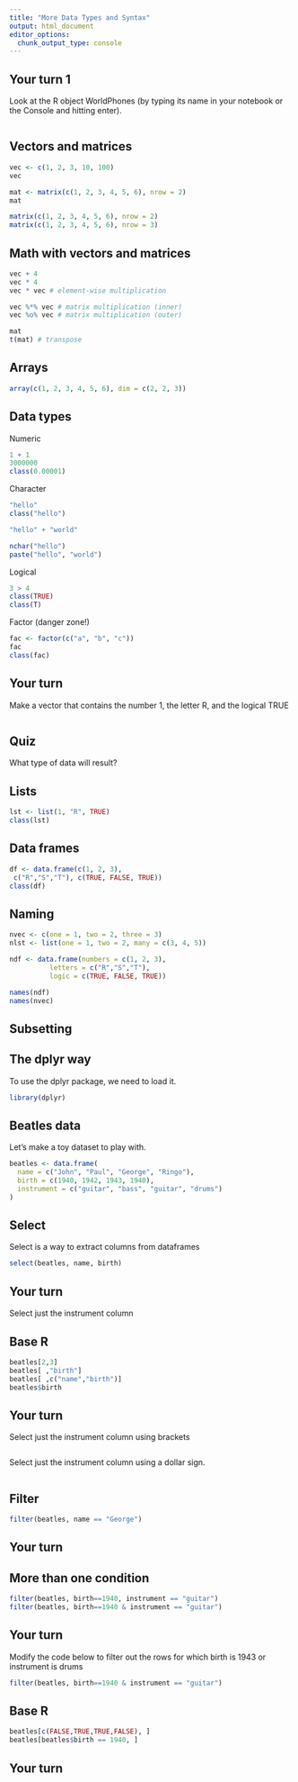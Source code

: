 ```yaml
---
title: "More Data Types and Syntax"
output: html_document
editor_options: 
  chunk_output_type: console
---
```


## Your turn 1

Look at the R object WorldPhones (by typing its name in your notebook or the Console and hitting enter). 

```r

```


## Vectors and matrices

```r
vec <- c(1, 2, 3, 10, 100)
vec
```

```r
mat <- matrix(c(1, 2, 3, 4, 5, 6), nrow = 2)
mat

matrix(c(1, 2, 3, 4, 5, 6), nrow = 2)
matrix(c(1, 2, 3, 4, 5, 6), nrow = 3)
```

## Math with vectors and matrices

```r
vec + 4
vec * 4
vec * vec # element-wise multiplication

vec %*% vec # matrix multiplication (inner)
vec %o% vec # matrix multiplication (outer)

mat
t(mat) # transpose
```

## Arrays

```r
array(c(1, 2, 3, 4, 5, 6), dim = c(2, 2, 3))
```

## Data types
Numeric
```r
1 + 1
3000000
class(0.00001)
```

Character
```r
"hello"
class("hello")
```

```r
"hello" + "world"
```

```r
nchar("hello")
paste("hello", "world")
```

Logical
```r
3 > 4
class(TRUE)
class(T)
```

Factor (danger zone!)
```r
fac <- factor(c("a", "b", "c"))
fac
class(fac)
```

## Your turn 

Make a vector that contains the number 1, the letter R, and the logical TRUE

```r

```

## Quiz
What type of data will result?

## Lists

```r
lst <- list(1, "R", TRUE)
class(lst)
```

## Data frames
```r
df <- data.frame(c(1, 2, 3), 
 c("R","S","T"), c(TRUE, FALSE, TRUE))
class(df)
```

## Naming 
```r
nvec <- c(one = 1, two = 2, three = 3)
nlst <- list(one = 1, two = 2, many = c(3, 4, 5))
```

```r
ndf <- data.frame(numbers = c(1, 2, 3), 
          letters = c("R","S","T"), 
          logic = c(TRUE, FALSE, TRUE))
```

```r
names(ndf)
names(nvec)
```



## Subsetting

## The dplyr way
To use the dplyr package, we need to load it.

```r
library(dplyr)
```



## Beatles data
Let's make a toy dataset to play with. 

```r
beatles <- data.frame(
  name = c("John", "Paul", "George", "Ringo"),
  birth = c(1940, 1942, 1943, 1940), 
  instrument = c("guitar", "bass", "guitar", "drums")
)
```

## Select
Select is a way to extract columns from dataframes

```r
select(beatles, name, birth)
```

## Your turn
Select just the instrument column



## Base R
```r
beatles[2,3]
beatles[ ,"birth"]
beatles[ ,c("name","birth")]
beatles$birth
```

## Your turn
Select just the instrument column using brackets

```r

```

Select just the instrument column using a dollar sign.

```r

```

## Filter

```r
filter(beatles, name == "George")
```

## Your turn


## More than one condition
```r
filter(beatles, birth==1940, instrument == "guitar")
filter(beatles, birth==1940 & instrument == "guitar")
```

## Your turn
Modify  the code below to filter out the rows for which birth is 1943 or instrument is drums

```r
filter(beatles, birth==1940 & instrument == "guitar")
```


## Base R

```r
beatles[c(FALSE,TRUE,TRUE,FALSE), ]
beatles[beatles$birth == 1940, ]
```

## Your turn

